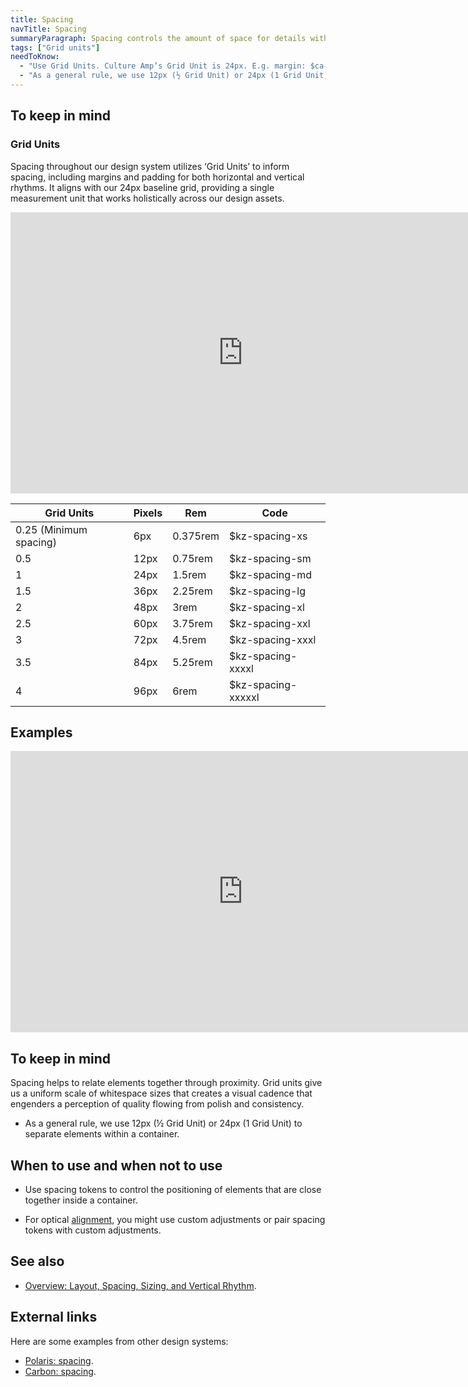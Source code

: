 ```yaml
---
title: Spacing
navTitle: Spacing
summaryParagraph: Spacing controls the amount of space for details within a component or detailed UI.
tags: ["Grid units"]
needToKnow:
  - "Use Grid Units. Culture Amp’s Grid Unit is 24px. E.g. margin: $ca-grid;"
  - "As a general rule, we use 12px (½ Grid Unit) or 24px (1 Grid Unit) for most spacing requirements."
---
```



## To keep in mind

### Grid Units

Spacing throughout our design system utilizes ‘Grid Units’ to inform spacing, including margins and padding for both horizontal and vertical rhythms. It aligns with our 24px baseline grid, providing a single measurement unit that works holistically across our design assets.

<iframe style="border: none;" width="744" height="450" src="https://www.figma.com/embed?embed_host=share&url=https%3A%2F%2Fwww.figma.com%2Ffile%2Fe3TyAOZKfLg9cA01Iy1Mgm%2FKaizen-Site-embed%3Fnode-id%3D250%253A0" allowfullscreen></iframe>

| Grid Units | Pixels | Rem | Code |
| ---------- | ------ | --- | ---- |
| 0.25 (Minimum spacing) | 6px | 0.375rem | $kz-spacing-xs | 
| 0.5 | 12px | 0.75rem | $kz-spacing-sm | 
| 1 | 24px | 1.5rem | $kz-spacing-md |
| 1.5 | 36px | 2.25rem | $kz-spacing-lg | 
| 2 | 48px | 3rem | $kz-spacing-xl | 
| 2.5 | 60px | 3.75rem | $kz-spacing-xxl | 
| 3 | 72px | 4.5rem | $kz-spacing-xxxl | 
| 3.5 | 84px | 5.25rem | $kz-spacing-xxxxl | 
| 4 | 96px | 6rem | $kz-spacing-xxxxxl | 



## Examples

<iframe style="border: none;" width="744" height="450" src="https://www.figma.com/embed?embed_host=share&url=https%3A%2F%2Fwww.figma.com%2Ffile%2Fe3TyAOZKfLg9cA01Iy1Mgm%2FKaizen-Site-embed%3Fnode-id%3D250%253A34" allowfullscreen></iframe>

## To keep in mind

Spacing helps to relate elements together through proximity. Grid units give us a uniform scale of whitespace sizes that creates a visual cadence that engenders a perception of quality flowing from polish and consistency.

- As a general rule, we use 12px (½ Grid Unit) or 24px (1 Grid Unit) to separate elements within a container.

## When to use and when not to use

<WhenToUseAndWhenNotToUse>
<WhenToUse>

- Use spacing tokens to control the positioning of elements that are close together inside a container.

</WhenToUse>
<WhenNotToUse>

- For optical [alignment](/guidelines/alignment), you might use custom adjustments or pair spacing tokens with custom adjustments.

</WhenNotToUse>
</WhenToUseAndWhenNotToUse>

## See also

- [Overview: Layout, Spacing, Sizing, and Vertical Rhythm](/guidelines/overview-layout-spacing-sizing-and-vertical-rhythm).

## External links

Here are some examples from other design systems:

- [Polaris: spacing](https://polaris.shopify.com/design/spacing#navigation).
- [Carbon: spacing](https://www.carbondesignsystem.com/guidelines/spacing).

